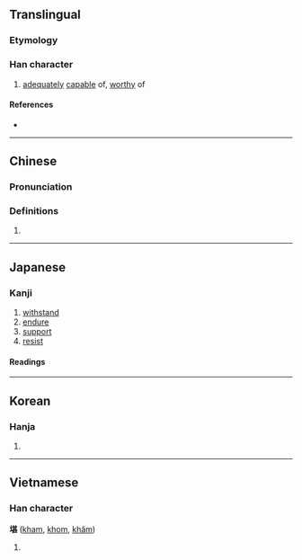 {{character info/new}}
==Translingual==

===Etymology===
{{Han etyl}}

===Han character===
{{Han char|rn=32|rad=土|as=09|sn=12|four=44111|canj=GTMV|ids=⿰土甚}}

# [[adequately]] [[capable]] of, [[worthy]] of

====References====
* {{Han ref|kx=0233.270|dkj=05266|dj=0471.040|hdz=10460.010|uh=582A|ud=22570|bh=B3F4|bd=46068}}

----

==Chinese==
{{zh-forms}}

===Pronunciation===
{{zh-pron
|m=kān
|c=ham1
|h=pfs=khâm
|md=
|mn=kham
|w=
|mc=y
|oc=y
|cat=
}}

===Definitions===
{{zh-hanzi}}

# {{rfdef|lang=zh}}

----

==Japanese==

===Kanji===
{{ja-kanji|grade=c|rs=土09}}

# [[withstand]]
# [[endure]]
# [[support]]
# [[resist]]

====Readings====
{{ja-readings
|goon=こん
|kanon=かん
|kanyoon=たん
|kun=た-える
}}

----

==Korean==

===Hanja===
{{ko-hanja|hangeul=감|rv=gam|mr=kam}}

# {{defn|lang=ko|sort=土09}}

----

==Vietnamese==

===Han character===
'''堪''' ([[kham]], [[khom]], [[khăm]])

# {{defn|lang=vi}}